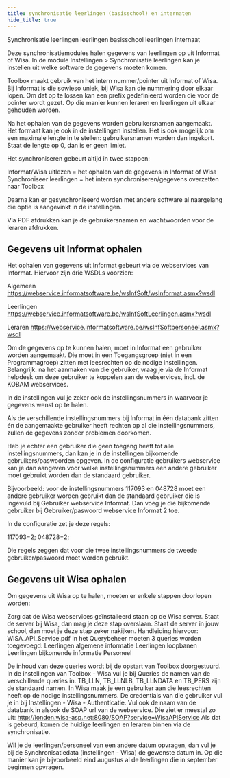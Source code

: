 ```yaml
---
title: synchronisatie leerlingen (basisschool) en internaten
hide_title: true
---
```

<ImageTitle img="leerlingen.png">Synchronisatie leerlingen</ImageTitle>
<ImageTitle img="basisschool.png">leerlingen basisschool</ImageTitle>
<ImageTitle img="internaat.png">leerlingen internaat</ImageTitle>

Deze synchronisatiemodules halen gegevens van leerlingen op uit Informat of Wisa. In de module Instellingen > Synchronisatie leerlingen kan je instellen uit welke software de gegevens moeten komen.

Toolbox maakt gebruik van het intern nummer/pointer uit Informat of Wisa. Bij Informat is die sowieso uniek, bij Wisa kan die nummering door elkaar lopen. Om dat op te lossen kan een prefix gedefinieerd worden die voor de pointer wordt gezet. Op die manier kunnen leraren en leerlingen uit elkaar gehouden worden.

Na het ophalen van de gegevens worden gebruikersnamen aangemaakt. Het formaat kan je ook in de instellingen instellen. Het is ook mogelijk om een maximale lengte in te stellen: gebruikersnamen worden dan ingekort. Staat de lengte op 0, dan is er geen limiet.

Het synchroniseren gebeurt altijd in twee stappen: 

Informat/Wisa uitlezen = het ophalen van de gegevens in Informat of Wisa
Synchroniseer leerlingen = het intern synchroniseren/gegevens overzetten naar Toolbox

Daarna kan er gesynchroniseerd worden met andere software al naargelang die optie is aangevinkt in de instellingen.

Via PDF afdrukken kan je de gebruikersnamen en wachtwoorden voor de leraren afdrukken. 


## Gegevens uit Informat ophalen
Het ophalen van gegevens uit Informat gebeurt via de webservices van Informat. Hiervoor zijn drie WSDLs voorzien:

Algemeen
https://webservice.informatsoftware.be/wsInfSoft/wsInformat.asmx?wsdl 

Leerlingen
https://webservice.informatsoftware.be/wsInfSoftLeerlingen.asmx?wsdl 

Leraren
https://webservice.informatsoftware.be/wsInfSoftpersoneel.asmx?wsdl

Om de gegevens op te kunnen halen, moet in Informat een gebruiker worden aangemaakt. Die moet in een Toegangsgroep (niet in een Programmagroep) zitten met leesrechten op de nodige instellingen.
Belangrijk: na het aanmaken van die gebruiker, vraag je via de Informat helpdesk om deze gebruiker te koppelen aan de webservices, incl. de KOBAM webservices.

In de instellingen vul je zeker ook de instellingsnummers in waarvoor je gegevens wenst op te halen.

Als de verschillende instellingsnummers bij Informat in één databank zitten én de aangemaakte gebruiker heeft rechten op al die instellingsnummers, zullen de gegevens zonder problemen doorkomen.

Heb je echter een gebruiker die geen toegang heeft tot alle instellingsnummers, dan kan je in de instellingen bijkomende gebruikers/paswoorden opgeven. In de configuratie gebruikers webservice kan je dan aangeven voor welke instellingsnummers een andere gebruiker moet gebruikt worden dan de standaard gebruiker.

Bijvoorbeeld: voor de instellingsnummers 117093 en 048728 moet een andere gebruiker worden gebruikt dan de standaard gebruiker die is ingevuld bij Gebruiker webservice Informat. Dan voeg je die bijkomende gebruiker bij Gebruiker/paswoord webservice Informat 2 toe.

In de configuratie zet je deze regels:

117093=2;
048728=2;

Die regels zeggen dat voor die twee instellingsnummers de tweede gebruiker/paswoord moet worden gebruikt.


## Gegevens uit Wisa ophalen

Om gegevens uit Wisa op te halen, moeten er enkele stappen doorlopen worden:

Zorg dat de Wisa webservices geïnstalleerd staan op de Wisa server. Staat de server bij Wisa, dan mag je deze stap overslaan. Staat de server in jouw school, dan moet je deze stap zeker nakijken.
Handleiding hiervoor: WISA_API_Service.pdf
In het Querybeheer moeten 3 queries worden toegevoegd:
Leerlingen algemene informatie
Leerlingen loopbanen
Leerlingen bijkomende informatie
Personeel

De inhoud van deze queries wordt bij de opstart van Toolbox doorgestuurd.
In de instellingen van Toolbox - Wisa vul je bij Queries de namen van de verschillende queries in. TB_LLN, TB_LLNLB, TB_LLNDATA en TB_PERS zijn de standaard namen.
In Wisa maak je een gebruiker aan die leesrechten heeft op de nodige instellingsnummers. De credentials van die gebruiker vul je in bij Instellingen - Wisa - Authenticatie.
Vul ook de naam van de databank in alsook de SOAP url van de webservice. Die ziet er meestal zo uit: http://londen.wisa-asp.net:8080/SOAP?service=WisaAPIService
Als dat is gebeurd, komen de huidige leerlingen en leraren binnen via de synchronisatie.

Wil je de leerlingen/personeel van een andere datum opvragen, dan vul je bij de Synchronisatiedata (instellingen - Wisa) de gewenste datum in. Op die manier kan je bijvoorbeeld eind augustus al de leerlingen die in september beginnen opvragen.

